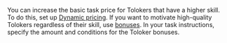<Cut title="How do I reward Tolokers in addition to the basic task price?">

You can increase the basic task price for Tolokers that have a higher skill. To do this, set up [Dynamic pricing](/docs/guide/dynamic-pricing). If you want to motivate high-quality Tolokers regardless of their skill, use [bonuses](/docs/guide/bonus). In your task instructions, specify the amount and conditions for the Toloker bonuses.

</Cut>
